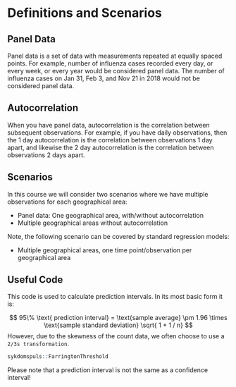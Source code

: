 # Definitions and Scenarios

## Panel Data

Panel data is a set of data with measurements repeated at equally spaced points. For example, number of influenza cases recorded every day, or every week, or every year would be considered panel data. The number of influenza cases on Jan 31, Feb 3, and Nov 21 in 2018 would not be considered panel data.

## Autocorrelation

When you have panel data, autocorrelation is the correlation between subsequent observations. For example, if you have daily observations, then the 1 day autocorrelation is the correlation between observations 1 day apart, and likewise the 2 day autocorrelation is the correlation between observations 2 days apart.

## Scenarios

In this course we will consider two scenarios where we have multiple observations for each geographical area:

- Panel data: One geographical area, with/without autocorrelation
- Multiple geographical areas without autocorrelation

Note, the following scenario can be covered by standard regression models:

- Multiple geographical areas, one time point/observation per geographical area

## Useful Code

This code is used to calculate prediction intervals. In its most basic form it is:

$$
95\% \text{ prediction interval} = \text{sample average} \pm 1.96 \times \text{sample standard deviation} \sqrt{ 1 + 1 / n}
$$
However, due to the skewness of the count data, we often choose to use a `2/3s transformation`.

```r
sykdomspuls::FarringtonThreshold
```

Please note that a prediction interval is not the same as a confidence interval!